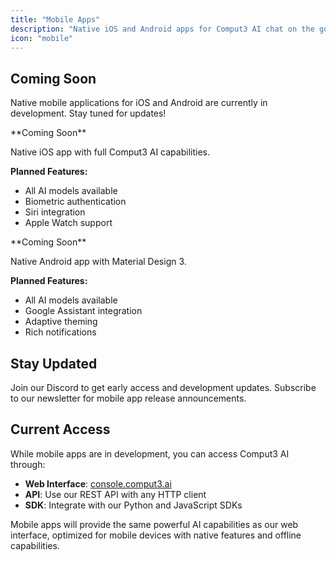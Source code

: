 ```yaml
---
title: "Mobile Apps"
description: "Native iOS and Android apps for Comput3 AI chat on the go"
icon: "mobile"
---
```


## Coming Soon

Native mobile applications for iOS and Android are currently in development. Stay tuned for updates!

<CardGroup cols={2}>
<Card title="iOS App" icon="apple">
  **Coming Soon**
  
  Native iOS app with full Comput3 AI capabilities.
  
  **Planned Features:**
  - All AI models available
  - Biometric authentication
  - Siri integration
  - Apple Watch support
</Card>

<Card title="Android App" icon="android">
  **Coming Soon**
  
  Native Android app with Material Design 3.
  
  **Planned Features:**
  - All AI models available
  - Google Assistant integration
  - Adaptive theming
  - Rich notifications
</Card>
</CardGroup>

## Stay Updated

<CardGroup cols={2}>
<Card title="Discord Community" icon="discord" href="https://discord.gg/comput3">
  Join our Discord to get early access and development updates.
</Card>

<Card title="Newsletter" icon="envelope" href="https://comput3.ai/newsletter">
  Subscribe to our newsletter for mobile app release announcements.
</Card>
</CardGroup>

## Current Access

While mobile apps are in development, you can access Comput3 AI through:

- **Web Interface**: [console.comput3.ai](https://console.comput3.ai)
- **API**: Use our REST API with any HTTP client
- **SDK**: Integrate with our Python and JavaScript SDKs

<Note>
Mobile apps will provide the same powerful AI capabilities as our web interface, optimized for mobile devices with native features and offline capabilities.
</Note>